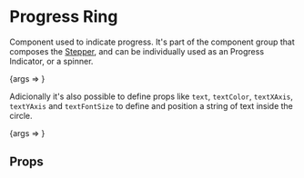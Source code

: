 
<Meta title="Feedback/Progress Ring" component={ProgressRing} />

# Progress Ring

Component used to indicate progress. It's part of the component group that composes the [Stepper](), and can be
individually used as an Progress Indicator, or a spinner.

<Canvas>
    <Story name="Progress Ring" args={{ radius: 30, stroke: 4, strokeColor: "gray", progress: 50 }}>
        {args => <ProgressRing {...args} />}
    </Story>
</Canvas>

Adicionally it's also possible to define props like `text`, `textColor`, `textXAxis`, `textYAxis` and `textFontSize` to
define and position a string of text inside the circle.

<Canvas>
    <Story
        name="Progress Ring with text"
        args={{
            radius: 34,
            stroke: 4,
            strokeColor: "gray",
            progress: 75,
            text: "3 de 4",
            textColor: "gray",
            textXAxis: 17,
            textYAxis: 38,
            textFontSize: 12,
        }}
    >
        {args => <ProgressRing {...args} />}
    </Story>
</Canvas>

## Props

<ArgsTable of={ProgressRing} />

